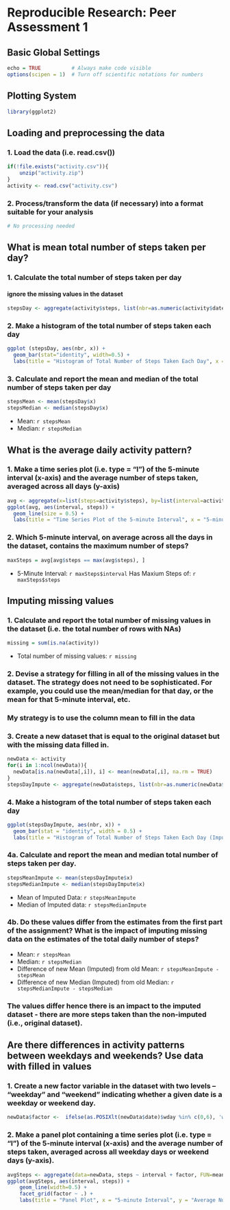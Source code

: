 
# Reproducible Research: Peer Assessment 1
## Basic Global Settings
```r
echo = TRUE          # Always make code visible
options(scipen = 1)  # Turn off scientific notations for numbers
```

## Plotting System
```r
library(ggplot2)
```

## Loading and preprocessing the data
### 1. Load the data (i.e. read.csv())
```r
if(!file.exists("activity.csv")){
    unzip("activity.zip")
}
activity <- read.csv("activity.csv")
```
### 2. Process/transform the data (if necessary) into a format suitable for your analysis
```r
# No processing needed
```

## What is mean total number of steps taken per day?
### 1. Calculate the total number of steps taken per day
#### ignore the missing values in the dataset
```r
stepsDay <- aggregate(activity$steps, list(nbr=as.numeric(activity$date), date=activity$date), FUN=sum, na.rm=TRUE)
```

### 2. Make a histogram of the total number of steps taken each day
```r
ggplot (stepsDay, aes(nbr, x)) + 
  geom_bar(stat="identity", width=0.5) +
  labs(title = "Histogram of Total Number of Steps Taken Each Day", x = "Day", y = "Total Number of Steps Taken Each Day")
```

### 3. Calculate and report the mean and median of the total number of steps taken per day
```r
stepsMean <- mean(stepsDay$x)
stepsMedian <- median(stepsDay$x)
```
* Mean: `r stepsMean`
* Median:  `r stepsMedian`

## What is the average daily activity pattern?
### 1. Make a time series plot (i.e. type = "l") of the 5-minute interval (x-axis) and the average number of steps taken, averaged across all days (y-axis)
```r
avg <- aggregate(x=list(steps=activity$steps), by=list(interval=activity$interval),  FUN=mean, na.rm=TRUE)
ggplot(avg, aes(interval, steps)) + 
  geom_line(size = 0.5) + 
  labs(title = "Time Series Plot of the 5-minute Interval", x = "5-minute Interval", y = "Average Number of Steps Taken")
```

### 2. Which 5-minute interval, on average across all the days in the dataset, contains the maximum number of steps?
```r
maxSteps = avg[avg$steps == max(avg$steps), ]
```

* 5-Minute Interval: `r maxSteps$interval` Has Maxium Steps of: `r maxSteps$steps`

## Imputing missing values
### 1. Calculate and report the total number of missing values in the dataset (i.e. the total number of rows with NAs)
```r
missing = sum(is.na(activity))
```

* Total number of missing values: `r missing`

### 2. Devise a strategy for filling in all of the missing values in the dataset. The strategy does not need to be sophisticated. For example, you could use the mean/median for that day, or the mean for that 5-minute interval, etc.

### My strategy is to use the column mean to fill in the data 
### 3. Create a new dataset that is equal to the original dataset but with the missing data filled in.
```r
newData <- activity
for(i in 1:ncol(newData)){
  newData[is.na(newData[,i]), i] <- mean(newData[,i], na.rm = TRUE)
}
stepsDayImpute <- aggregate(newData$steps, list(nbr=as.numeric(newData$date), date=newData$date), FUN=sum)
```

### 4. Make a histogram of the total number of steps taken each day  

```r
ggplot(stepsDayImpute, aes(nbr, x)) + 
  geom_bar(stat = "identity", width = 0.5) + 
  labs(title = "Histogram of Total Number of Steps Taken Each Day (Imputed)", x = "Day", y = "Total Number of Steps")
```

### 4a. Calculate and report the mean and median total number of steps taken per day.
```r
stepsMeanImpute <- mean(stepsDayImpute$x)
stepsMedianImpute <- median(stepsDayImpute$x)
```
* Mean of Imputed Data: `r stepsMeanImpute`
* Median of Imputed data:  `r stepsMedianImpute`

### 4b. Do these values differ from the estimates from the first part of the assignment? What is the impact of imputing missing data on the estimates of the total daily number of steps?

* Mean: `r stepsMean`
* Median:  `r stepsMedian`
* Difference of new Mean (Imputed) from old Mean: `r stepsMeanImpute - stepsMean`
* Difference of new Median (Imputed) from old Median: `r stepsMedianImpute - stepsMedian`

### The values differ hence there is an impact to the imputed dataset - there are more steps taken than the non-imputed (i.e., original dataset).

## Are there differences in activity patterns between weekdays and weekends? Use data with filled in values

### 1. Create a new factor variable in the dataset with two levels – “weekday” and “weekend” indicating whether a given date is a weekday or weekend day.
```r
newData$factor <-  ifelse(as.POSIXlt(newData$date)$wday %in% c(0,6), 'weekend', 'weekday')
```

### 2. Make a panel plot containing a time series plot (i.e. type = "l") of the 5-minute interval (x-axis) and the average number of steps taken, averaged across all weekday days or weekend days (y-axis). 
```r
avgSteps <- aggregate(data=newData, steps ~ interval + factor, FUN=mean)
ggplot(avgSteps, aes(interval, steps)) + 
    geom_line(width=0.5) + 
    facet_grid(factor ~ .) +
    labs(title = "Panel Plot", x = "5-minute Interval", y = "Average Number of Steps Taken")
```


